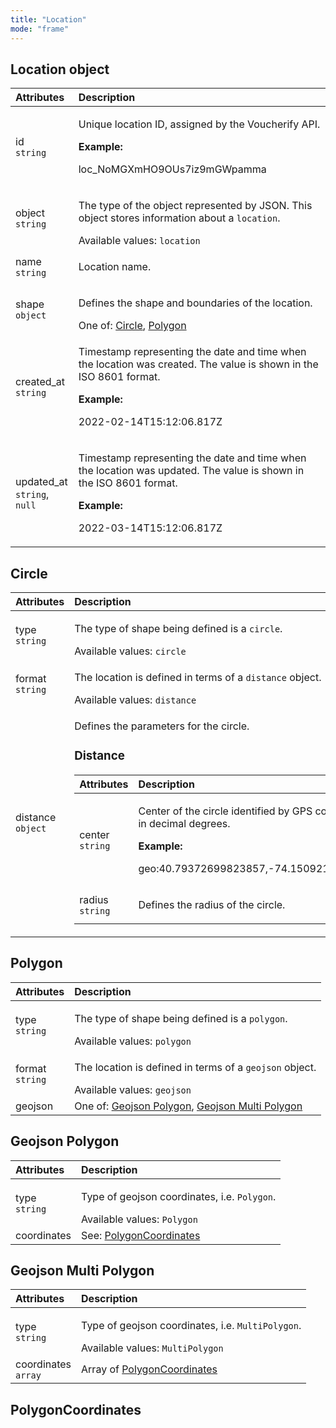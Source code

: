 ```yaml
---
title: "Location"
mode: "frame"
---
```


<h2>Location object</h2>
<table>
  <thead>
    <tr>
      <th align="left">Attributes</th>
      <th align="left">Description</th>
    </tr>
  </thead>
  <tbody>
    <tr>
      <td align="left">
        id
        <br>
        <code>string</code>
      </td>
      <td align="left">
        <p>Unique location ID, assigned by the Voucherify API.</p>
        <strong>Example:</strong>
        <p>loc_NoMGXmHO9OUs7iz9mGWpamma</p>
      </td>
    </tr>
    <tr>
      <td align="left">
        object
        <br>
        <code>string</code>
      </td>
      <td align="left">
        <p>
          The type of the object represented by JSON. This object stores information about a
          <code>location</code>.
        </p>
        Available values:
        <code>location</code>
      </td>
    </tr>
    <tr>
      <td align="left">
        name
        <br>
        <code>string</code>
      </td>
      <td align="left">
        <p>Location name.</p>
      </td>
    </tr>
    <tr>
      <td align="left">
        shape
        <br>
        <code>object</code>
      </td>
      <td align="left">
        <p>Defines the shape and boundaries of the location.</p>
        One of:
        <a href="#circle">Circle</a>,
        <a href="#polygon">Polygon</a>
      </td>
    </tr>
    <tr>
      <td align="left">
        created_at
        <br>
        <code>string</code>
      </td>
      <td align="left">
        <p>Timestamp representing the date and time when the location was created. The value is shown in the ISO 8601 format.</p>
        <strong>Example:</strong>
        <p>2022-02-14T15:12:06.817Z</p>
      </td>
    </tr>
    <tr>
      <td align="left">
        updated_at
        <br>
        <code>string</code>,
        <code>null</code>
      </td>
      <td align="left">
        <p>Timestamp representing the date and time when the location was updated. The value is shown in the ISO 8601 format.</p>
        <strong>Example:</strong>
        <p>2022-03-14T15:12:06.817Z</p>
      </td>
    </tr>
  </tbody>
</table>
<h2>Circle</h2>
<table>
  <thead>
    <tr>
      <th align="left">Attributes</th>
      <th align="left">Description</th>
    </tr>
  </thead>
  <tbody>
    <tr>
      <td align="left">
        type
        <br>
        <code>string</code>
      </td>
      <td align="left">
        <p>
          The type of shape being defined is a
          <code>circle</code>.
        </p>
        Available values:
        <code>circle</code>
      </td>
    </tr>
    <tr>
      <td align="left">
        format
        <br>
        <code>string</code>
      </td>
      <td align="left">
        <p>
          The location is defined in terms of a
          <code>distance</code>
          object.
        </p>
        Available values:
        <code>distance</code>
      </td>
    </tr>
    <tr>
      <td align="left">
        distance
        <br>
        <code>object</code>
      </td>
      <td align="left">
        <p>Defines the parameters for the circle.</p>
        <h3>Distance</h3>
        <table>
          <thead>
            <tr>
              <th style="text-align:left">Attributes</th>
              <th style="text-align:left">Description</th>
            </tr>
          </thead>
          <tbody>
            <tr>
              <td style="text-align:left">
                center
                <br>
                <code>string</code>
              </td>
              <td style="text-align:left">
                <p>Center of the circle identified by GPS coordinates in decimal degrees.</p>
                <strong>Example:</strong>
                <p>geo:40.79372699823857,-74.15092132694554</p>
              </td>
            </tr>
            <tr>
              <td style="text-align:left">
                radius
                <br>
                <code>string</code>
              </td>
              <td style="text-align:left">
                <p>Defines the radius of the circle.</p>
              </td>
            </tr>
          </tbody>
        </table>
      </td>
    </tr>
  </tbody>
</table>
<h2>Polygon</h2>
<table>
  <thead>
    <tr>
      <th align="left">Attributes</th>
      <th align="left">Description</th>
    </tr>
  </thead>
  <tbody>
    <tr>
      <td align="left">
        type
        <br>
        <code>string</code>
      </td>
      <td align="left">
        <p>
          The type of shape being defined is a
          <code>polygon</code>.
        </p>
        Available values:
        <code>polygon</code>
      </td>
    </tr>
    <tr>
      <td align="left">
        format
        <br>
        <code>string</code>
      </td>
      <td align="left">
        <p>
          The location is defined in terms of a
          <code>geojson</code>
          object.
        </p>
        Available values:
        <code>geojson</code>
      </td>
    </tr>
    <tr>
      <td align="left">geojson</td>
      <td align="left">
        One of:
        <a href="#geojson-polygon">Geojson Polygon</a>,
        <a href="#geojson-multi-polygon">Geojson Multi Polygon</a>
      </td>
    </tr>
  </tbody>
</table>
<h2>Geojson Polygon</h2>
<table>
  <thead>
    <tr>
      <th align="left">Attributes</th>
      <th align="left">Description</th>
    </tr>
  </thead>
  <tbody>
    <tr>
      <td align="left">
        type
        <br>
        <code>string</code>
      </td>
      <td align="left">
        <p>
          Type of geojson coordinates, i.e.
          <code>Polygon</code>.
        </p>
        Available values:
        <code>Polygon</code>
      </td>
    </tr>
    <tr>
      <td align="left">coordinates</td>
      <td align="left">
        See:
        <a href="#polygoncoordinates">PolygonCoordinates</a>
      </td>
    </tr>
  </tbody>
</table>
<h2>Geojson Multi Polygon</h2>
<table>
  <thead>
    <tr>
      <th align="left">Attributes</th>
      <th align="left">Description</th>
    </tr>
  </thead>
  <tbody>
    <tr>
      <td align="left">
        type
        <br>
        <code>string</code>
      </td>
      <td align="left">
        <p>
          Type of geojson coordinates, i.e.
          <code>MultiPolygon</code>.
        </p>
        Available values:
        <code>MultiPolygon</code>
      </td>
    </tr>
    <tr>
      <td align="left">
        coordinates
        <br>
        <code>array</code>
      </td>
      <td align="left">
        Array of
        <a href="#polygoncoordinates">PolygonCoordinates</a>
      </td>
    </tr>
  </tbody>
</table>
<h2>PolygonCoordinates</h2>